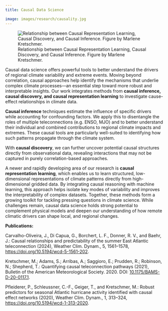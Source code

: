 ```yaml
---
title: Causal Data Science 

image: images/research/causality.jpg
---
```



![Relationship between Causal Representation Learning, Causal Discovery, and Causal Inference. Figure by Marlene Kretschmer.](/images/research/causality.jpg)


Causal data science offers powerful tools to better understand the drivers of regional climate variability and extreme events. Moving beyond correlation, causal approaches help identify the mechanisms that underlie complex climate processes—an essential step toward more robust and interpretable insights. Our work integrates methods from **causal inference, causal discovery, and causal representation learning** to investigate cause-effect relationships in climate data.


**Causal inference** techniques estimate the influence of specific drivers while accounting for confounding factors. We apply this to disentangle the roles of multiple teleconnections (e.g. ENSO, MJO) and to better understand their individual and combined contributions to regional climate impacts and extremes. These causal tools are particularly well-suited to identifying how such patterns propagate through the climate system. 


With **causal discovery**, we can further uncover potential causal structures directly from observational data, revealing interactions that may not be captured in purely correlation-based approaches. 

A newer and rapidly developing area of our research is **causal representation learning**, which enables us to learn structured, low-dimensional representations of climate patterns directly from high-dimensional gridded data. By integrating causal reasoning with machine learning, this approach helps isolate key modes of variability and improves the interpretability of complex datasets.
Together, these methods form a growing toolkit for tackling pressing questions in climate science. While challenges remain, causal data science holds strong potential to complement physical models and deepen our understanding of how remote climatic drivers can shape local, and regional changes.


**Publications:**


Carvalho-Oliveira, J., Di Capua, G., Borchert, L. F., Donner, R. V., and Baehr, J.: Causal relationships and predictability of the summer East Atlantic teleconnection (2024), Weather Clim. Dynam., 5, 1561–1578, [https://doi.org/10.5194/wcd-5-1561-202](https://doi.org/10.5194/wcd-5-1561-2024).

Kretschmer, M.; Adams, S.; Arribas, A.; Saggioro, E.; Prudden, R.; Robinson, N.; Shepherd, T.: Quantifying causal teleconnection pathways (2021), Bulletin of the American Meteorological Society. 2020. DOI: [10.1175/BAMS-D-20-0117.1](10.1175/BAMS-D-20-0117.1).

Pfleiderer, P., Schleussner, C.-F., Geiger, T., and Kretschmer, M.: Robust predictors for seasonal Atlantic hurricane activity identified with causal effect networks (2020), Weather Clim. Dynam., 1, 313–324, [https://doi.org/10.5194/wcd-1-313-2020](https://doi.org/10.5194/wcd-1-313-2020).


